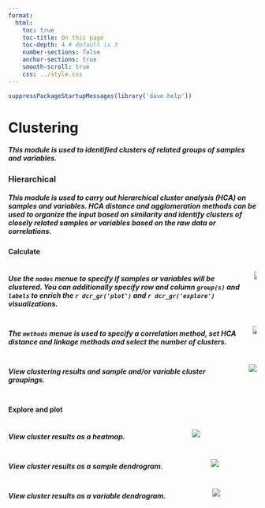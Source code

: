 ```yaml
---
format:
  html:
    toc: true
    toc-title: On this page
    toc-depth: 4 # default is 3
    number-sections: false
    anchor-sections: true
    smooth-scroll: true
    css: ../style.css
---
```


```r
suppressPackageStartupMessages(library('dave.help'))
```

# Clustering
##### This module is used to identified clusters of related groups of samples and variables.

### [Hierarchical]{.txbox_green}
##### This module is used to carry out hierarchical cluster analysis (HCA) on samples and variables. HCA distance and agglomeration methods can be used to organize the input based on similarity and identify clusters of closely related samples or variables based on the raw data or correlations.

#### [Calculate]{.txbox_gray}

::::: columns 
::: column 
##### Use the `nodes` menue to specify if samples or variables will be clustered. You can additionally specify row and column `group(s)` and `labels` to enrich the `r dcr_gr('plot')` and `r dcr_gr('explore')` visualizations.
::: 

::: column 
![](img/dave.cluster/nodes.png){.bordered}
:::
:::

::::: columns 
::: column 
##### The `methods` menue is used to specify a correlation method, set HCA distance and linkage methods and select the number of clusters.
::: 

::: column 
![](img/dave.cluster/methods.png){.bordered}
:::
:::

::::: columns 
::: column 
##### View clustering results and sample and/or variable cluster groupings.
::: 

::: column 
![](img/dave.cluster/results.png){.bordered}
:::
:::

#### [Explore]{.txbox_gray} and [plot]{.txbox_gray}
::::: columns 
::: column 
##### View cluster results as a heatmap.
::: 

::: column 
![](img/dave.cluster/heatmap_explore.png){.bordered}
:::
:::

::::: columns 
::: column 
##### View cluster results as a sample dendrogram.
::: 

::: column 
![](img/dave.cluster/dendrogram_explore_row.png){.bordered}
:::
:::

::::: columns 
::: column 
##### View cluster results as a variable dendrogram.
::: 

::: column 
![](img/dave.cluster/dendrogram_explore_col.png){.bordered}
:::
:::


